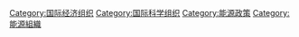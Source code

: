 {{Cat main|國際能源組織}}

[[Category:国际经济组织|Category:国际经济组织]]
[[Category:国际科学组织|Category:国际科学组织]]
[[Category:能源政策|Category:能源政策]]
[[Category:能源組織|Category:能源組織]]